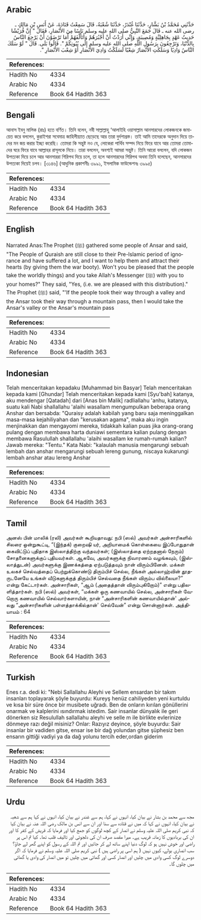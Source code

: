 ## Arabic


<div dir="rtl" lang="ar" style={{fontSize:'larger',backgroundColor:'#f8f9fa',padding:20}}>
حَدَّثَنِي مُحَمَّدُ بْنُ بَشَّارٍ، حَدَّثَنَا غُنْدَرٌ، حَدَّثَنَا شُعْبَةُ، قَالَ سَمِعْتُ قَتَادَةَ، عَنْ أَنَسِ بْنِ مَالِكٍ ـ رضى الله عنه ـ قَالَ جَمَعَ النَّبِيُّ صلى الله عليه وسلم نَاسًا مِنَ الأَنْصَارِ، فَقَالَ ‏"‏ إِنَّ قُرَيْشًا حَدِيثُ عَهْدٍ بِجَاهِلِيَّةٍ وَمُصِيبَةٍ، وَإِنِّي أَرَدْتُ أَنْ أَجْبُرَهُمْ وَأَتَأَلَّفَهُمْ أَمَا تَرْضَوْنَ أَنْ يَرْجِعَ النَّاسُ بِالدُّنْيَا، وَتَرْجِعُونَ بِرَسُولِ اللَّهِ صلى الله عليه وسلم إِلَى بُيُوتِكُمْ ‏"‏‏.‏ قَالُوا بَلَى‏.‏ قَالَ ‏"‏ لَوْ سَلَكَ النَّاسُ وَادِيًا وَسَلَكَتِ الأَنْصَارُ شِعْبًا لَسَلَكْتُ وَادِيَ الأَنْصَارِ أَوْ شِعْبَ الأَنْصَارِ ‏"‏‏.‏
</div>
<div style={{backgroundColor:'#f8f9fa',padding:20, marginBottom: 10}}><table> <thead> <tr> <th>References:</th> <th></th> </tr> </thead> <tbody><tr><td>Hadith No</td><td>4334</td></tr><tr><td>Arabic No</td><td>4334</td></tr><tr><td>Reference</td><td>Book 64 Hadith 363</td></tr></tbody></table></div>

## Bengali


<div dir="ltr" lang="bn" style={{fontSize:'larger',backgroundColor:'#f8f9fa',padding:20}}>
আনাস ইবনু মালিক (রাঃ) হতে বর্ণিত। তিনি বলেন, নবী সাল্লাল্লাহু ‘আলাইহি ওয়াসাল্লাম আনসারদের লোকজনকে জমায়েত করে বললেন, কুরাইশরা সবেমাত্র জাহিলীয়্যাত ছেড়েছে আর তারা দুর্দশাগ্রস্ত। তাই আমি তাদেরকে অনুদান দিয়ে তাদের মন জয় করার ইচ্ছা করেছি। তোমরা কি সন্তুষ্ট নও যে, লোকেরা পার্থিব সম্পদ নিয়ে ফিরে যাবে আর তোমরা তোমাদের ঘরে ফিরে যাবে আল্লাহর রাসূলকে নিয়ে। তারা বললেন, অবশ্যই আমরা সন্তুষ্ট। তিনি আরো বললেন, যদি লোকজন উপত্যকা দিয়ে চলে আর আনসাররা গিরিপথ দিয়ে চলে, তা হলে আনসারদের গিরিপথ অথবা তিনি বলেছেন, আনসারদের উপত্যকা দিয়েই চলব। [৩১৪৬] (আধুনিক প্রকাশনীঃ ৩৯৯১, ইসলামিক ফাউন্ডেশনঃ ৩৯৯৫)
</div>
<div style={{backgroundColor:'#f8f9fa',padding:20, marginBottom: 10}}><table> <thead> <tr> <th>References:</th> <th></th> </tr> </thead> <tbody><tr><td>Hadith No</td><td>4334</td></tr><tr><td>Arabic No</td><td>4334</td></tr><tr><td>Reference</td><td>Book 64 Hadith 363</td></tr></tbody></table></div>

## English


<div dir="ltr" lang="en" style={{fontSize:'larger',backgroundColor:'#f8f9fa',padding:20}}>
Narrated Anas:The Prophet (ﷺ) gathered some people of Ansar and said, "The People of Quraish are still close to their Pre-lslamic period of ignorance and have suffered a lot, and I want to help them and attract their hearts (by giving them the war booty). Won't you be pleased that the people take the worldly things) and you take Allah's Messenger (ﷺ) with you to your homes?" They said, "Yes, (i.e. we are pleased with this distribution)." The Prophet (ﷺ) said, "'If the people took their way through a valley and the Ansar took their way through a mountain pass, then I would take the Ansar's valley or the Ansar's mountain pass
</div>
<div style={{backgroundColor:'#f8f9fa',padding:20, marginBottom: 10}}><table> <thead> <tr> <th>References:</th> <th></th> </tr> </thead> <tbody><tr><td>Hadith No</td><td>4334</td></tr><tr><td>Arabic No</td><td>4334</td></tr><tr><td>Reference</td><td>Book 64 Hadith 363</td></tr></tbody></table></div>

## Indonesian


<div dir="ltr" lang="id" style={{fontSize:'larger',backgroundColor:'#f8f9fa',padding:20}}>
Telah menceritakan kepadaku [Muhammad bin Basyar] Telah menceritakan kepada kami [Ghundar] Telah menceritakan kepada kami [Syu'bah] katanya, aku mendengar [Qatadah] dari [Anas bin Malik] radliallahu 'anhu, katanya, suatu kali Nabi shallallahu 'alaihi wasallam mengumpulkan beberapa orang Anshar dan bersabda: "Quraisy adalah kabilah yang baru saja meninggalkan masa-masa kejahiliyahan dan "kerusakan agama", maka aku ingin menjinakkan dan mengayomi mereka, tidakkah kalian puas jika orang-orang pulang dengan membawa harta duniawi sementara kalian pulang dengan membawa Rasulullah shallallahu 'alaihi wasallam ke rumah-rumah kalian? Jawab mereka: "Tentu." Kata Nabi: "kalaulah manusia mengarungi sebuah lembah dan anshar mengarungi sebuah lereng gunung, niscaya kukarungi lembah anshar atau lereng Anshar
</div>
<div style={{backgroundColor:'#f8f9fa',padding:20, marginBottom: 10}}><table> <thead> <tr> <th>References:</th> <th></th> </tr> </thead> <tbody><tr><td>Hadith No</td><td>4334</td></tr><tr><td>Arabic No</td><td>4334</td></tr><tr><td>Reference</td><td>Book 64 Hadith 363</td></tr></tbody></table></div>

## Tamil


<div dir="ltr" lang="ta" style={{fontSize:'larger',backgroundColor:'#f8f9fa',padding:20}}>
அனஸ் பின் மாலிக் (ரலி) அவர்கள் கூறியதாவது: நபி (ஸல்) அவர்கள் அன்சாரிகளில் சிலரை ஒன்றுகூட்டி, “(இந்தக்) குறைஷி யர், அறியாமைக் கொள்கையை இப்போதுதான் கைவிட்டுப் புதிதாக இஸ்லாத்திற்கு வந்தவர்கள்; (இஸ்லாத்தை ஏற்றதனால் நேரும்) சோதனைகளுக்குப் புதியவர்கள். ஆகவே, அவர்களுக்கு நிவாரணம் வழங்கவும், (இஸ்லாத்துடன்) அவர்களுக்கு இணக்கத்தை ஏற்படுத்தவும் நான் விரும்பினேன். மக்கள் உலகச் செல்வத்தைப் பெற்றுக்கொண்டு திரும்பிச் செல்ல, நீங்கள் அல்லாஹ்வின் தூதருடனேயே உங்கள் வீடுகளுக்குத் திரும்பிச் செல்வதை நீங்கள் விரும்ப வில்லையா?” என்று கேட்டார்கள். அன்சாரிகள், “ஆம் (அதைத்தான் விரும்புகிறோம்)” என்று பதிலளித்தார்கள். நபி (ஸல்) அவர்கள், “மக்கள் ஒரு கணவாயில் செல்ல, அன்சாரிகள் வேறொரு கணவாயில் செல்வார்களாயின், நான் “அன்சாரிகளின் கணவாயில்தான்' அல்லது “அன்சாரிகளின் பள்ளத்தாக்கில்தான்' செல்வேன்” என்று சொன்னார்கள். அத்தியாயம் : 64
</div>
<div style={{backgroundColor:'#f8f9fa',padding:20, marginBottom: 10}}><table> <thead> <tr> <th>References:</th> <th></th> </tr> </thead> <tbody><tr><td>Hadith No</td><td>4334</td></tr><tr><td>Arabic No</td><td>4334</td></tr><tr><td>Reference</td><td>Book 64 Hadith 363</td></tr></tbody></table></div>

## Turkish


<div dir="ltr" lang="tr" style={{fontSize:'larger',backgroundColor:'#f8f9fa',padding:20}}>
Enes r.a. dedi ki: "Nebi Sallallahu Aleyhi ve Sellem ensardan bir takım insanları toplayarak şöyle buyurdu: Kureyş henüz cahiliyeden yeni kurtuldu ve kısa bir süre önce bir musibete uğradı. Ben de onların kırılan gönüllerini onarmak ve kalplerini ısındırmak istedim. Sair insanlar dünyalık ile geri dönerken siz Resulullah sallallahu aleyhi ve selle m ile birlikte evlerinize dönmeye razı değil misiniz? Onlar: Razıyız deyince, şöyle buyurdu: Sair insanlar bir vadiden gitse, ensar ise bir dağ yolundan gitse şüphesiz ben ensarın gittiği vadiyi ya da dağ yolunu tercih eder,ordan giderim
</div>
<div style={{backgroundColor:'#f8f9fa',padding:20, marginBottom: 10}}><table> <thead> <tr> <th>References:</th> <th></th> </tr> </thead> <tbody><tr><td>Hadith No</td><td>4334</td></tr><tr><td>Arabic No</td><td>4334</td></tr><tr><td>Reference</td><td>Book 64 Hadith 363</td></tr></tbody></table></div>

## Urdu


<div dir="rtl" lang="ur" style={{fontSize:'larger',backgroundColor:'#f8f9fa',padding:20}}>
مجھ سے محمد بن بشار نے بیان کیا، انہوں نے کہا، ہم سے غندر نے بیان کیا، انہوں نے کہا ہم سے شعبہ نے بیان کیا، انہوں نے کہا کہ میں نے قتادہ سے سنا اور ان سے انس بن مالک رضی اللہ عنہ نے بیان کیا کہ نبی کریم صلی اللہ علیہ وسلم نے انصار کے کچھ لوگوں کو جمع کیا اور فرمایا کہ قریش کے کفر کا اور ان کی بربادیوں کا زمانہ قریب ہے۔ میرا مقصد صرف ان کی دلجوئی اور تالیف قلب تھا۔ کیا تم اس پر راضی اور خوش نہیں ہو کہ لوگ دنیا اپنے ساتھ لے کر جائیں اور تم اللہ کے رسول کو اپنے گھر لے جاؤ؟ سب انصاری بولے، کیوں نہیں ( ہم اسی پر راضی ہیں ) نبی کریم صلی اللہ علیہ وسلم نے فرمایا کہ اگر دوسرے لوگ کسی وادی میں چلیں اور انصار کسی اور گھاٹی میں چلیں تو میں انصار کی وادی یا گھاٹی میں چلوں گا۔
</div>
<div style={{backgroundColor:'#f8f9fa',padding:20, marginBottom: 10}}><table> <thead> <tr> <th>References:</th> <th></th> </tr> </thead> <tbody><tr><td>Hadith No</td><td>4334</td></tr><tr><td>Arabic No</td><td>4334</td></tr><tr><td>Reference</td><td>Book 64 Hadith 363</td></tr></tbody></table></div>